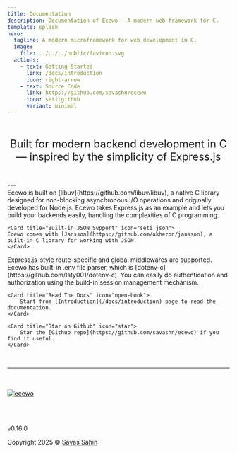 ```yaml
---
title: Documentation
description: Documentation of Ecewo - A modern web framework for C.
template: splash
hero:
  tagline: A modern microframework for web development in C.
  image:
    file: ../../../public/favicon.svg
  actions:
    - text: Getting Started
      link: /docs/introduction
      icon: right-arrow
    - text: Source Code
      link: https://github.com/savashn/ecewo
      icon: seti:github
      variant: minimal
---
```



<p style="font-size: 1.5rem; text-align: center; margin-top: 5rem; margin-top: 3rem;">Built for modern backend development in C — inspired by the simplicity of Express.js</p>
<br/>
---
<br/>

<CardGrid stagger>
	<Card title="Async Support" icon="seti:c">
		Ecewo is built on [libuv](https://github.com/libuv/libuv), a native C library designed for non-blocking asynchronous I/O operations and originally developed for Node.js.
	</Card>

  <Card title="Inspired By Express.js" icon="node">
		Ecewo takes Express.js as an example and lets you build your backends easily, handling the complexities of C programming.
	</Card>

	<Card title="Built-in JSON Support" icon="seti:json">
    Ecewo comes with [Jansson](https://github.com/akheron/jansson), a built-in C library for working with JSON.
	</Card>

  <Card title="Middleware Structure" icon="puzzle">
		Express.js-style route-specific and global middlewares are supported.
	</Card>

  <Card title="Env Configuration" icon="setting">
		Ecewo has built-in .env file parser, which is [dotenv-c](https://github.com/Isty001/dotenv-c).
	</Card>

  <Card title="Authentication Mechanism" icon="seti:lock">
		You can easily do authentication and authorization using the build-in session management mechanism.
	</Card>

	<Card title="Read The Docs" icon="open-book">
		Start from [Introduction](/docs/introduction) page to read the documentation.
	</Card>

	<Card title="Star on Github" icon="star">
		Star the [Github repo](https://github.com/savashn/ecewo) if you find it useful.
	</Card>

</CardGrid>

<br />
<hr />
<br />
<br />

<div style={{ display: 'flex', flexDirection: 'column',justifyContent: 'center', alignItems: 'center' }}>
  <a href="https://github.com/savashn/ecewo">
    <img src='/ecewologo.svg' alt="ecewo" />
  </a>

  <br /><br />

  <p style={{fontSize: '2rem'}}>v0.16.0</p>
  <div>Copyright 2025 &copy; <a href="https://github.com/savashn">Savas Sahin</a></div>
</div>
